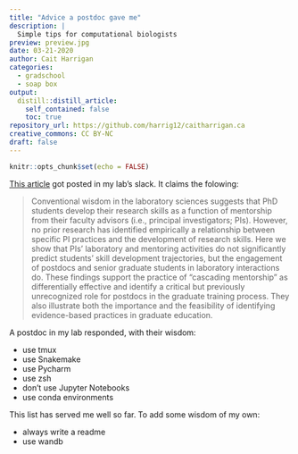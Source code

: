 ```yaml
---
title: "Advice a postdoc gave me"
description: |
  Simple tips for computational biologists
preview: preview.jpg
date: 03-21-2020
author: Cait Harrigan
categories:
  - gradschool
  - soap box
output: 
  distill::distill_article:
    self_contained: false
    toc: true
repository_url: https://github.com/harrig12/caitharrigan.ca
creative_commons: CC BY-NC
draft: false
---
```


```r
knitr::opts_chunk$set(echo = FALSE)
```

[This article](https://doi.org/10.1073/pnas.1912488116) got posted in my lab's slack. It claims the folowing: 

> Conventional wisdom in the laboratory sciences suggests that PhD students develop their research skills as a function of mentorship from their faculty advisors (i.e., principal investigators; PIs). However, no prior research has identified empirically a relationship between specific PI practices and the development of research skills. Here we show that PIs’ laboratory and mentoring activities do not significantly predict students’ skill development trajectories, but the engagement of postdocs and senior graduate students in laboratory interactions do. These findings support the practice of “cascading mentorship” as differentially effective and identify a critical but previously unrecognized role for postdocs in the graduate training process. They also illustrate both the importance and the feasibility of identifying evidence-based practices in graduate education.

A postdoc in my lab responded, with their wisdom:

+ use tmux
+ use Snakemake
+ use Pycharm
+ use zsh
+ don’t use Jupyter Notebooks
+ use conda environments

This list has served me well so far. To add some wisdom of my own:

+ always write a readme
+ use wandb

